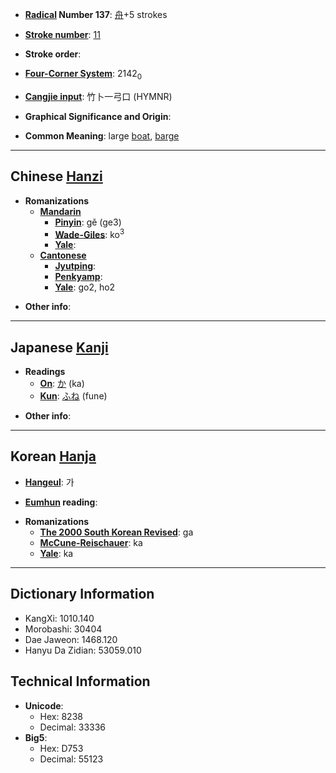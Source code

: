 * '''[[Wiktionary:Chinese radical index| Radical]] Number 137''': [[Wiktionary:Chinese radical index 舟|舟]]+5 strokes

* '''[[Wiktionary:Chinese total strokes index|Stroke number]]''': [[Wiktionary:Chinese total strokes index 11|11]]

* '''Stroke order''': 

* '''[[Wiktionary:Chinese four corner index|Four-Corner System]]''': 2142<sub>0</sub>

* '''[[Wiktionary:Chinese Cangjie index|Cangjie input]]''': 竹卜一弓口 (HYMNR)

* '''Graphical Significance and Origin''': 

* '''Common Meaning''': large [[boat]], [[barge]]

----

== Chinese [[Hanzi]] ==

* '''Romanizations'''
** '''[[Mandarin]]'''
*** '''[[Pinyin]]''': gě (ge3)
*** '''[[Wade-Giles]]''': ko<sup>3</sup>
*** '''[[Yale]]''': 
** '''[[Cantonese]]'''
*** '''[[Jyutping]]''':
*** '''[[Penkyamp]]''': 
*** '''[[Yale]]''': go2, ho2

* '''Other info''': 

----

== Japanese [[Kanji]] ==

* '''Readings'''
** '''[[On]]''': [[か]] (ka)
** '''[[Kun]]''': [[ふね]] (fune)

* '''Other info''':  

----

== Korean [[Hanja]] ==

* '''[[Hangeul]]''': 가

* '''[[Eumhun]] reading''': 

* '''Romanizations'''
** '''[[The 2000 South Korean Revised Romanization|The 2000 South Korean Revised]]''': ga
** '''[[McCune-Reischauer]]''': ka
** '''[[Yale]]''': ka

----

== Dictionary Information ==

* KangXi: 1010.140
* Morobashi: 30404
* Dae Jaweon: 1468.120
* Hanyu Da Zidian: 53059.010

== Technical Information ==

* '''Unicode''':
** Hex: 8238
** Decimal: 33336
* '''Big5''':
** Hex: D753
** Decimal: 55123
